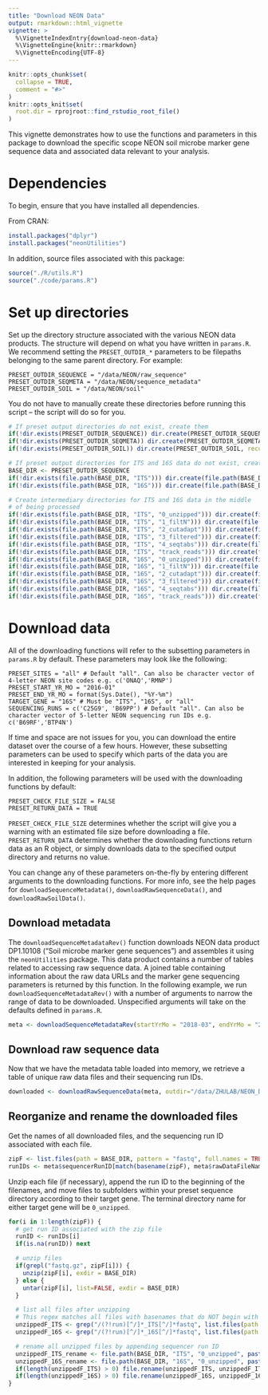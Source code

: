 ```yaml
---
title: "Download NEON Data"
output: rmarkdown::html_vignette
vignette: >
  %\VignetteIndexEntry{download-neon-data}
  %\VignetteEngine{knitr::rmarkdown}
  %\VignetteEncoding{UTF-8}
---
```


```r
knitr::opts_chunk$set(
  collapse = TRUE,
  comment = "#>"
)
knitr::opts_knit$set(
  root.dir = rprojroot::find_rstudio_root_file()
)
```


This vignette demonstrates how to use the functions and parameters in this package to download the specific scope NEON soil microbe marker gene sequence data and associated data relevant to your analysis. 

# Dependencies

To begin, ensure that you have installed all dependencies.

From CRAN:
```r
install.packages("dplyr")
install.packages("neonUtilities")
```

In addition, source files associated with this package:

```r
source("./R/utils.R")
source("./code/params.R")
```

# Set up directories

Set up the directory structure associated with the various NEON data products. The structure will depend on what you have written in `params.R`. We recommend setting the `PRESET_OUTDIR_*` parameters to be filepaths belonging to the same parent directory. For example:

```
PRESET_OUTDIR_SEQUENCE = "/data/NEON/raw_sequence"
PRESET_OUTDIR_SEQMETA = "/data/NEON/sequence_metadata"
PRESET_OUTDIR_SOIL = "/data/NEON/soil"
```

You do not have to manually create these directories before running this script -- the script will do so for you.

```r
# If preset output directories do not exist, create them
if(!dir.exists(PRESET_OUTDIR_SEQUENCE)) dir.create(PRESET_OUTDIR_SEQUENCE, recursive=TRUE)
if(!dir.exists(PRESET_OUTDIR_SEQMETA)) dir.create(PRESET_OUTDIR_SEQMETA, recursive=TRUE)
if(!dir.exists(PRESET_OUTDIR_SOIL)) dir.create(PRESET_OUTDIR_SOIL, recursive=TRUE)

# If preset output directories for ITS and 16S data do not exist, create them
BASE_DIR <- PRESET_OUTDIR_SEQUENCE
if(!dir.exists(file.path(BASE_DIR, "ITS"))) dir.create(file.path(BASE_DIR, "ITS"), recursive=TRUE)
if(!dir.exists(file.path(BASE_DIR, "16S"))) dir.create(file.path(BASE_DIR, "16S"), recursive=TRUE)

# Create intermediary directories for ITS and 16S data in the middle
# of being processed
if(!dir.exists(file.path(BASE_DIR, "ITS", "0_unzipped"))) dir.create(file.path(BASE_DIR, "ITS", "0_unzipped"), recursive=TRUE)
if(!dir.exists(file.path(BASE_DIR, "ITS", "1_filtN"))) dir.create(file.path(BASE_DIR, "ITS", "1_filtN"), recursive=TRUE)
if(!dir.exists(file.path(BASE_DIR, "ITS", "2_cutadapt"))) dir.create(file.path(BASE_DIR, "ITS", "2_cutadapt"), recursive=TRUE)
if(!dir.exists(file.path(BASE_DIR, "ITS", "3_filtered"))) dir.create(file.path(BASE_DIR, "ITS", "3_filtered"), recursive=TRUE)
if(!dir.exists(file.path(BASE_DIR, "ITS", "4_seqtabs"))) dir.create(file.path(BASE_DIR, "ITS", "4_seqtabs"), recursive=TRUE)
if(!dir.exists(file.path(BASE_DIR, "ITS", "track_reads"))) dir.create(file.path(BASE_DIR, "ITS", "track_reads"), recursive=TRUE)
if(!dir.exists(file.path(BASE_DIR, "16S", "0_unzipped"))) dir.create(file.path(BASE_DIR, "16S", "0_unzipped"), recursive=TRUE)
if(!dir.exists(file.path(BASE_DIR, "16S", "1_filtN"))) dir.create(file.path(BASE_DIR, "16S", "1_filtN"), recursive=TRUE)
if(!dir.exists(file.path(BASE_DIR, "16S", "2_cutadapt"))) dir.create(file.path(BASE_DIR, "16S", "2_cutadapt"), recursive=TRUE)
if(!dir.exists(file.path(BASE_DIR, "16S", "3_filtered"))) dir.create(file.path(BASE_DIR, "16S", "3_filtered"), recursive=TRUE)
if(!dir.exists(file.path(BASE_DIR, "16S", "4_seqtabs"))) dir.create(file.path(BASE_DIR, "16S", "4_seqtabs"), recursive=TRUE)
if(!dir.exists(file.path(BASE_DIR, "16S", "track_reads"))) dir.create(file.path(BASE_DIR, "16S", "track_reads"), recursive=TRUE)
```

# Download data

All of the downloading functions will refer to the subsetting parameters in `params.R` by default. These parameters may look like the following:

```
PRESET_SITES = "all" # Default "all". Can also be character vector of 4-letter NEON site codes e.g. c('ONAQ','RMNP')
PRESET_START_YR_MO = "2016-01"
PRESET_END_YR_MO = format(Sys.Date(), "%Y-%m")
TARGET_GENE = "16S" # Must be "ITS", "16S", or "all"
SEQUENCING_RUNS = c('C25G9', 'B69PP') # Default "all". Can also be character vector of 5-letter NEON sequencing run IDs e.g. c('B69RF','BTP4N')
```

If time and space are not issues for you, you can download the entire dataset over the course of a few hours. However, these subsetting parameters can be used to specify which parts of the data you are interested in keeping for your analysis.

In addition, the following parameters will be used with the downloading functions by default:

```
PRESET_CHECK_FILE_SIZE = FALSE
PRESET_RETURN_DATA = TRUE
```

`PRESET_CHECK_FILE_SIZE` determines whether the script will give you a warning with an estimated file size before downloading a file. `PRESET_RETURN_DATA` determines whether the downloading functions return data as an R object, or simply downloads data to the specified output directory and returns no value.

You can change any of these parameters on-the-fly by entering different arguments to the downloading functions. For more info, see the help pages for `downloadSequenceMetadata()`, `downloadRawSequenceData()`, and `downloadRawSoilData()`.

## Download metadata

The `downloadSequenceMetadataRev()` function downloads NEON data product DP1.10108 ("Soil microbe marker gene sequences") and assembles it using the `neonUtilities` package. This data product contains a number of tables related to accessing raw sequence data. A joined table containing information about the raw data URLs and the marker gene sequencing parameters is returned by this function. In the following example, we run `downloadSequenceMetadataRev()` with a number of arguments to narrow the range of data to be downloaded. Unspecified arguments will take on the defaults defined in `params.R`.

```r
meta <- downloadSequenceMetadataRev(startYrMo = "2018-03", endYrMo = "2018-07", sites = c("OSBS", "CPER", "CLBJ"), targetGene = "16S")
```

## Download raw sequence data

Now that we have the metadata table loaded into memory, we retrieve a table of unique raw data files and their sequencing run IDs. 

```r
downloaded <- downloadRawSequenceData(meta, outdir="/data/ZHULAB/NEON_DOB/test_08-05-2020")
```

## Reorganize and rename the downloaded files

Get the names of all downloaded files, and the sequencing run ID associated with each file.

```r
zipF <- list.files(path = BASE_DIR, pattern = "fastq", full.names = TRUE)
runIDs <- meta$sequencerRunID[match(basename(zipF), meta$rawDataFileName)]
```

Unzip each file (if necessary), append the run ID to the beginning of the filenames, and move files to subfolders within your preset sequence directory according to their target gene. The terminal directory name for either target gene will be `0_unzipped`.

```r
for(i in 1:length(zipF)) {
  # get run ID associated with the zip file
  runID <- runIDs[i]
  if(is.na(runID)) next

  # unzip files
  if(grepl("fastq.gz", zipF[i])) {
    unzip(zipF[i], exdir = BASE_DIR)
  } else {
    untar(zipF[i], list=FALSE, exdir = BASE_DIR)
  }

  # list all files after unzipping
  # This regex matches all files with basenames that do NOT begin with "run" and which end with ".fastq"
  unzippedF_ITS <- grep("/(?!run)[^/]*_ITS[^/]*fastq", list.files(path = BASE_DIR, recursive=TRUE, full.names=TRUE), perl=TRUE, value=TRUE)
  unzippedF_16S <- grep("/(?!run)[^/]*_16S[^/]*fastq", list.files(path = BASE_DIR, recursive=TRUE, full.names=TRUE), perl=TRUE, value=TRUE)

  # rename all unzipped files by appending sequencer run ID
  unzippedF_ITS_rename <- file.path(BASE_DIR, "ITS", "0_unzipped", paste0("run", runID, "_", basename(unzippedF_ITS)))
  unzippedF_16S_rename <- file.path(BASE_DIR, "16S", "0_unzipped", paste0("run", runID, "_", basename(unzippedF_16S)))
  if(length(unzippedF_ITS) > 0) file.rename(unzippedF_ITS, unzippedF_ITS_rename)
  if(length(unzippedF_16S) > 0) file.rename(unzippedF_16S, unzippedF_16S_rename)
}
```

